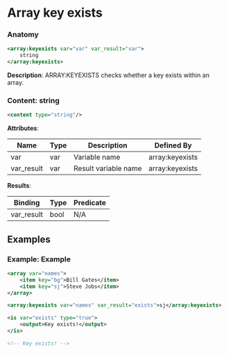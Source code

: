 # Array key exists

### Anatomy

```xml
<array:keyexists var="var" var_result="var">
    string
</array:keyexists>
```

 **Description**:
 ARRAY:KEYEXISTS checks whether a key exists within an array.

### Content: string

```xml
<content type="string"/>
```

**Attributes**:

| Name | Type | Description | Defined By |
| ---- | ---- | ----------- | ---------- |
| var | var | Variable name | array:keyexists |
| var_result | var | Result variable name | array:keyexists |


**Results**:

| Binding | Type | Predicate |
| ------- | ---- | --------- |
| var_result | bool | N/A |


## Examples

### Example: Example

```xml
<array var="names">
	<item key="bg">Bill Gates</item>
	<item key="sj">Steve Jobs</item>
</array>

<array:keyexists var="names" var_result="exists">sj</array:keyexists>

<is var="exists" type="true">
	<output>Key exists!</output>
</is>

<!-- Key exists! -->
```

